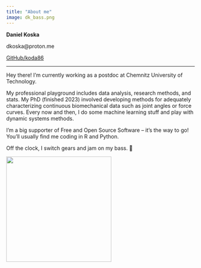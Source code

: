 ```yaml
---
title: "About me"
image: dk_bass.png
---
```


**Daniel Koska**

dkoska\@proton.me

[GitHub/koda86](https://github.com/koda86)

------------------------------------------------------------------------

Hey there! I'm currently working as a postdoc at Chemnitz University of Technology.

My professional playground includes data analysis, research methods, and stats. My PhD (finished 2023) involved developing methods for adequately characterizing continuous biomechanical data such as joint angles or force curves. Every now and then, I do some machine learning stuff and play with dynamic systems methods.

I'm a big supporter of Free and Open Source Software -- it's the way to go! You'll usually find me coding in R and Python.

Off the clock, I switch gears and jam on my bass. 🎸

![](dk_bass.png){fig-align="center" width="281"}
